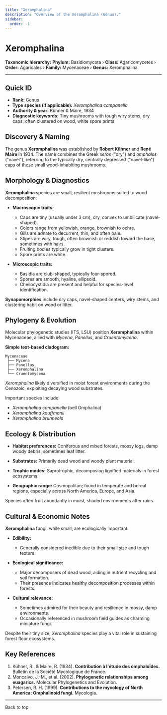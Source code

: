 ```yaml
---
title: "Xeromphalina"
description: "Overview of the Xeromphalina (Genus)."
sidebar:
  order: -1
---
```



# Xeromphalina <Badge variant="note" text="Genus" />

**Taxonomic hierarchy:** **Phylum:** Basidiomycota › **Class:** Agaricomycetes › **Order:** Agaricales › **Family:** Mycenaceae › **Genus:** Xeromphalina

---

## Quick ID
* **Rank:** Genus  
* **Type species (if applicable):** _Xeromphalina campanella_  
* **Authority & year:** Kühner & Maire, 1934  
* **Diagnostic keywords:** Tiny mushrooms with tough wiry stems, dry caps, often clustered on wood, white spore prints  

## Discovery & Naming
The genus **Xeromphalina** was established by **Robert Kühner** and **René Maire** in 1934. The name combines the Greek _xeros_ ("dry") and _omphalos_ ("navel"), referring to the typically dry, centrally depressed ("navel-like") caps of these small wood-inhabiting mushrooms.

## Morphology & Diagnostics
**Xeromphalina** species are small, resilient mushrooms suited to wood decomposition:

- **Macroscopic traits:**
  - Caps are tiny (usually under 3 cm), dry, convex to umbilicate (navel-shaped).
  - Colors range from yellowish, orange, brownish to ochre.
  - Gills are adnate to decurrent, thin, and often pale.
  - Stipes are wiry, tough, often brownish or reddish toward the base, sometimes with hairs.
  - Fruiting bodies typically grow in tight clusters.
  - Spore prints are white.

- **Microscopic traits:**
  - Basidia are club-shaped, typically four-spored.
  - Spores are smooth, hyaline, ellipsoid.
  - Cheilocystidia are present and helpful for species-level identification.

**Synapomorphies** include dry caps, navel-shaped centers, wiry stems, and clustering habit on wood or litter.

## Phylogeny & Evolution
Molecular phylogenetic studies (ITS, LSU) position **Xeromphalina** within Mycenaceae, allied with _Mycena_, _Panellus_, and _Cruentomycena_.

**Simple text-based cladogram:**
```
Mycenaceae
 ├── Mycena
 ├── Panellus
 ├── Xeromphalina
 └── Cruentomycena
```
_Xeromphalina_ likely diversified in moist forest environments during the Cenozoic, exploiting decaying wood substrates.

Important species include:

- _Xeromphalina campanella_ (bell Omphalina)
- _Xeromphalina kauffmanii_
- _Xeromphalina brunneola_

## Ecology & Distribution
- **Habitat preferences:** Coniferous and mixed forests, mossy logs, damp woody debris, sometimes leaf litter.
- **Substrates:** Primarily dead wood and woody plant material.
- **Trophic modes:** Saprotrophic, decomposing lignified materials in forest ecosystems.

- **Geographic range:** Cosmopolitan; found in temperate and boreal regions, especially across North America, Europe, and Asia.

Species often fruit abundantly in moist, shaded environments after rains.

## Cultural & Economic Notes
**Xeromphalina** fungi, while small, are ecologically important:

- **Edibility:**
  - Generally considered inedible due to their small size and tough texture.

- **Ecological significance:**
  - Major decomposers of dead wood, aiding in nutrient recycling and soil formation.
  - Their presence indicates healthy decomposition processes within forests.

- **Cultural relevance:**
  - Sometimes admired for their beauty and resilience in mossy, damp environments.
  - Occasionally referenced in mushroom field guides as charming miniature fungi.

Despite their tiny size, _Xeromphalina_ species play a vital role in sustaining forest floor ecosystems.

## Key References
1. Kühner, R., & Maire, R. (1934). **Contribution à l'étude des omphaloïdes.** Bulletin de la Société Mycologique de France.  
2. Moncalvo, J.-M., et al. (2002). **Phylogenetic relationships among euagarics.** Molecular Phylogenetics and Evolution.  
3. Petersen, R. H. (1999). **Contributions to the mycology of North America: Omphalinoid fungi.** Mycologia.  

---

<LinkButton href="#top" variant="minimal" icon="arrow-up">
  Back to top
</LinkButton>
